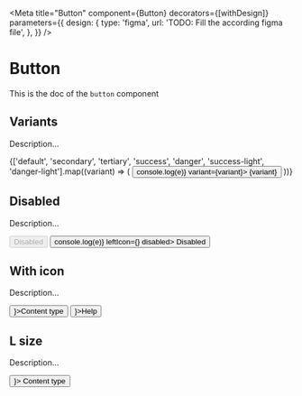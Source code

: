 <!--- Button.stories.mdx --->


<Meta
  title="Button"
  component={Button}
  decorators={[withDesign]}
  parameters={{
    design: {
      type: 'figma',
      url: 'TODO: Fill the according figma file',
    },
  }}
/>

# Button

This is the doc of the `button` component

## Variants

Description...

<Canvas>
  <Story name="variants">
    {['default', 'secondary', 'tertiary', 'success', 'danger', 'success-light', 'danger-light'].map((variant) => (
      <Box key={variant} paddingBottom={2}>
        <Button onClick={(e) => console.log(e)} variant={variant}>
          {variant}
        </Button>
      </Box>
    ))}
  </Story>
</Canvas>

## Disabled

Description...

<Canvas>
  <Story name="disabled">
    <Box paddingBottom={2}>
      <Button disabled>Disabled</Button>
    </Box>
    <Button onClick={(e) => console.log(e)} leftIcon={<ContentIcon />} disabled>
      Disabled
    </Button>
  </Story>
</Canvas>

## With icon

Description...

<Canvas>
  <Story name="with-icon">
    <Box paddingBottom={2}>
      <Button leftIcon={<ContentIcon />}>Content type</Button>
    </Box>
    <Button rightIcon={<HelpIcon />}>Help</Button>
  </Story>
</Canvas>

## L size

Description...

<Canvas>
  <Story name="lsize">
    <Button size="L" leftIcon={<ContentIcon />}>
      Content type
    </Button>
  </Story>
</Canvas>
